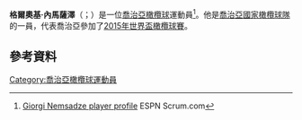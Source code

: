 '''格爾奧基·內馬薩澤'''（{{lang-ka|Giorgi Nemsadze}}；{{bd|1984年|9月26日}}）是一位[[喬治亞|喬治亞]][[橄欖球|橄欖球]]運動員<ref>[http://www.espnscrum.com/scrum/rugby/player/15067.html Giorgi Nemsadze player profile] {{Wayback|url=http://www.espnscrum.com/scrum/rugby/player/15067.html |date=20141129115449 }} ESPN Scrum.com</ref>。他是[[喬治亞國家橄欖球隊|喬治亞國家橄欖球隊]]的一員，代表喬治亞參加了[[2015年世界盃橄欖球賽|2015年世界盃橄欖球賽]]。
==參考資料==
{{reflist}}
[[Category:喬治亞橄欖球運動員|Category:喬治亞橄欖球運動員]]